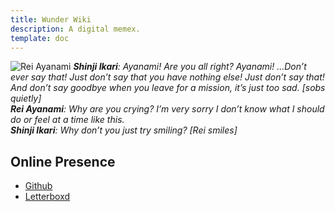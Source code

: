 ```yaml
---
title: Wunder Wiki
description: A digital memex.
template: doc
---
```

![Rei Ayanami](../../assets/rei.webp)
***Shinji Ikari**: Ayanami! Are you all right? Ayanami! …Don’t ever say that! Just don’t say that you have nothing else! Just don’t say that! And don’t say goodbye when you leave for a mission, it’s just too sad. [sobs quietly]<br>
**Rei Ayanami**: Why are you crying? I’m very sorry I don’t know what I should do or feel at a time like this.<br>
**Shinji Ikari**: Why don’t you just try smiling?
[Rei smiles]*
## Online Presence
- [Github](https://github.com/stardoom4)
- [Letterboxd](https://letterboxd.com/Celestialentity/)
